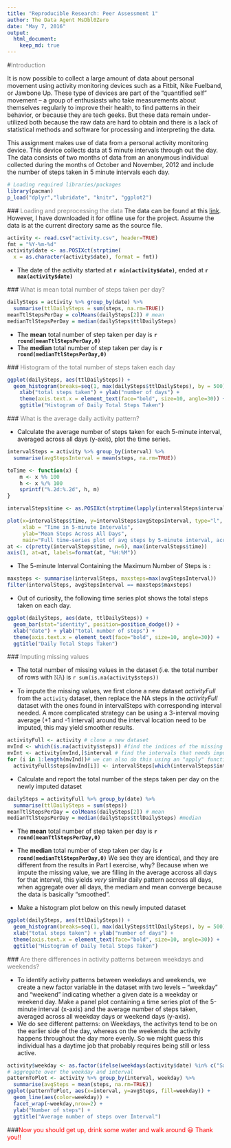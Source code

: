 ```yaml
---
title: "Reproducible Research: Peer Assessment 1"
author: The Data Agent MsDbl0Zero
date: "May 7, 2016"
output: 
  html_document:
    keep_md: true
---
```



#<span style="color:#808080">Introduction</span>
  
  It is now possible to collect a large amount of data about personal movement using activity monitoring devices such as a Fitbit, Nike Fuelband, or Jawbone Up. These type of devices are part of the “quantified self” movement – a group of enthusiasts who take measurements about themselves regularly to improve their health, to find patterns in their behavior, or because they are tech geeks. But these data remain under-utilized both because the raw data are hard to obtain and there is a lack of statistical methods and software for processing and interpreting the data.

  This assignment makes use of data from a personal activity monitoring device. This device collects data at 5 minute intervals through out the day. The data consists of two months of data from an anonymous individual collected during the months of October and November, 2012 and include the number of steps taken in 5 minute intervals each day.


```r
# Loading required libraries/packages
library(pacman)
p_load("dplyr","lubridate", "knitr", "ggplot2")
```

###<span style="color:#808080"> Loading and preprocessing the data</span>
The data can be found at this [link](https://d396qusza40orc.cloudfront.net/repdata%2Fdata%2Factivity.zip).
However, I have downloaded it for offline use for the project. Assume the data is at the current directory same as the source file.

```r
activity <- read.csv("activity.csv", header=TRUE)
fmt = "%Y-%m-%d"
activity$date <- as.POSIXct(strptime(
  x = as.character(activity$date), format = fmt))
```

- The date of the activity started at **`r min(activity$date)`**, ended at **`r max(activity$date)`**

###<span style="color:#808080"> What is mean total number of steps taken per day?</span>
```r
dailySteps = activity %>% group_by(date) %>%
  summarise(ttlDailySteps = sum(steps, na.rm=TRUE))
meanTtlStepsPerDay = colMeans(dailySteps[2]) # mean 
medianTtlStepsPerDay = median(dailySteps$ttlDailySteps)
```

- The __mean__ total number of step taken per day is **`r round(meanTtlStepsPerDay,0) `**
- The __median__ total number of step taken per day is **`r round(medianTtlStepsPerDay,0) `**

###<span style="color:#808080"> Histogram of the total number of steps taken each day</span>

```r
ggplot(dailySteps, aes(ttlDailySteps)) + 
  geom_histogram(breaks=seq(1, max(dailySteps$ttlDailySteps), by = 500),col="red",fill="blue", alpha = .2) +
    xlab("total steps taken") + ylab("number of days") +
    theme(axis.text.x = element_text(face="bold", size=10, angle=30)) + 
    ggtitle("Histogram of Daily Total Steps Taken")
```

###<span style="color:#808080"> What is the average daily activity pattern?</span>

- Calculate the average number of steps taken for each 5-minute interval, averaged across all days (y-axis), plot the time series. 

```r
intervalSteps = activity %>% group_by(interval) %>%
  summarise(avgStepsInterval = mean(steps, na.rm=TRUE))

toTime <- function(x) {
    m <- x %% 100
    h <- x %/% 100
    sprintf("%.2d:%.2d", h, m)
}

intervalSteps$time <- as.POSIXct(strptime(lapply(intervalSteps$interval, toTime), "%H:%M"))

plot(x=intervalSteps$time, y=intervalSteps$avgStepsInterval, type="l", xaxt="n",
     xlab = "Time in 5-minute Intervals", 
     ylab="Mean Steps Across All Days", 
     main="Full time-series plot of avg steps by 5-minute interval, across all days")
at <- c(pretty(intervalSteps$time, n=6), max(intervalSteps$time))
axis(1, at=at, labels=format(at, "%H:%M"))

```

- The 5-minute Interval Containing the Maximum Number of Steps is :

```r
maxsteps <- summarise(intervalSteps, maxsteps=max(avgStepsInterval))
filter(intervalSteps, avgStepsInterval == maxsteps$maxsteps)
```


- Out of curiosity, the following time series plot shows the total steps taken on each day. 

```r
ggplot(dailySteps, aes(date, ttlDailySteps)) + 
  geom_bar(stat="identity", position=position_dodge()) +
  xlab("date") + ylab("total number of steps") +
  theme(axis.text.x = element_text(face="bold", size=10, angle=30)) + 
  ggtitle("Daily Total Steps Taken")

```

###<span style="color:#808080"> Imputing missing values</span>

- The total number of missing values in the dataset (i.e. the total number of rows with 𝙽𝙰) is `r sum(is.na(activity$steps))`

- To impute the missing values, we first clone a new dataset *activityFull* from the `activity` dataset, then replace the NA steps in the *activityFull* dataset with the ones found in intervalSteps with corresponding interval needed. A more complicated strategy can be using a 3-interval moving average (+1 and -1 interval) around the interval location need to be imputed, this may yield smoother results.

```r
activityFull <- activity # clone a new dataset
mvInd <- which(is.na(activity$steps)) #find the indices of the missing values
mvInt <- activity[mvInd,]$interval # find the intervals that needs imputed values for steps
for (i in 1:length(mvInd))# we can also do this using an "apply" function without using the for loop
  activityFull$steps[mvInd[i]] <- intervalSteps[which(intervalSteps$interval==mvInt[i]),2][[1]]
```

- Calculate and report the total number of the steps taken per day on the newly imputed dataset 
```r
dailySteps = activityFull %>% group_by(date) %>%
  summarise(ttlDailySteps = sum(steps))
meanTtlStepsPerDay = colMeans(dailySteps[2]) # mean 
medianTtlStepsPerDay = median(dailySteps$ttlDailySteps) #median
```

- The __mean__ total number of step taken per day is **`r round(meanTtlStepsPerDay,0) `**
- The __median__ total number of step taken per day is **`r round(medianTtlStepsPerDay,0) `**
We see they are identical, and they are different from the results in Part I exercise, why? Because when we impute the missing value, we are filling in the average accross all days for that interval, this yields *very* similar daily pattern accross all days, when aggregate over all days, the mediam and mean converge because the data is basically "smoothed". 

- Make a histogram plot below on this newly imputed dataset

```r
ggplot(dailySteps, aes(ttlDailySteps)) + 
  geom_histogram(breaks=seq(1, max(dailySteps$ttlDailySteps), by = 500),col="red",fill="blue", alpha = .2) +
  xlab("total steps taken") + ylab("number of days") +
  theme(axis.text.x = element_text(face="bold", size=10, angle=30)) + 
  ggtitle("Histogram of Daily Total Steps Taken")
```

###<span style="color:#808080"> Are there differences in activity patterns between weekdays and weekends?</span>

- To identify activity patterns between weekdays and weekends, we create a new factor variable in the dataset with two levels – “weekday” and “weekend” indicating whether a given date is a weekday or weekend day. Make a panel plot containing a time series plot of the 5-minute interval (x-axis) and the average number of steps taken, averaged across all weekday days or weekend days (y-axis). 
- We do see different patterns: on Weekdays, the activitys tend to be on the earlier side of the day, whereas on the weekends the activity happens throughout the day more evenly. So we might guess this individual has a daytime job that probably requires being still or less active.

```r
activity$weekday <- as.factor(ifelse(weekdays(activity$date) %in% c("Saturday", "Sunday"), "weekend", "weekday"))
# aggregate over the weekday and interval
patternToPlot <- activity %>% group_by(interval, weekday) %>%
  summarise(avgSteps = mean(steps, na.rm=TRUE))
ggplot(patternToPlot, aes(x=interval, y=avgSteps, fill=weekday)) +
  geom_line(aes(color=weekday)) +
  facet_wrap(~weekday,nrow=2) +
  ylab("Number of steps") +
  ggtitle("Average number of steps over Interval")

```


###<span style="color:red">Now you should get up, drink some water and walk around &#x1f603; Thank you!! </span>

